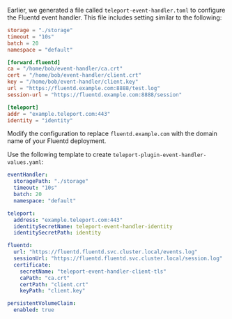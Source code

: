 <Tabs>
<TabItem label="Linux server">

Earlier, we generated a file called `teleport-event-handler.toml` to configure
the Fluentd event handler. This file includes setting similar to the following:

```toml
storage = "./storage"
timeout = "10s"
batch = 20
namespace = "default"

[forward.fluentd]
ca = "/home/bob/event-handler/ca.crt"
cert = "/home/bob/event-handler/client.crt"
key = "/home/bob/event-handler/client.key"
url = "https://fluentd.example.com:8888/test.log"
session-url = "https://fluentd.example.com:8888/session"

[teleport]
addr = "example.teleport.com:443"
identity = "identity"
```

Modify the configuration to replace `fluentd.example.com` with the domain name
of your Fluentd deployment.

</TabItem>
<TabItem label="Helm Chart">

Use the following template to create `teleport-plugin-event-handler-values.yaml`:

```yaml
eventHandler:
  storagePath: "./storage"
  timeout: "10s"
  batch: 20
  namespace: "default"

teleport:
  address: "example.teleport.com:443"
  identitySecretName: teleport-event-handler-identity
  identitySecretPath: identity

fluentd:
  url: "https://fluentd.fluentd.svc.cluster.local/events.log"
  sessionUrl: "https://fluentd.fluentd.svc.cluster.local/session.log"
  certificate:
    secretName: "teleport-event-handler-client-tls"
    caPath: "ca.crt"
    certPath: "client.crt"
    keyPath: "client.key"

persistentVolumeClaim:
  enabled: true
```

</TabItem>
</Tabs>

